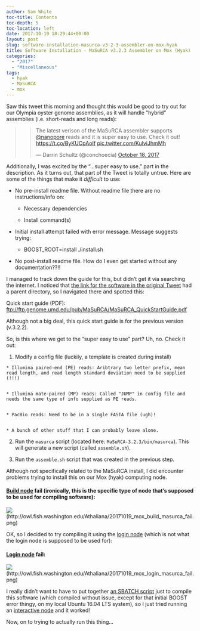 ```yaml
---
author: Sam White
toc-title: Contents
toc-depth: 5
toc-location: left
date: 2017-10-19 18:29:44+00:00
layout: post
slug: software-installation-masurca-v3-2-3-assembler-on-mox-hyak
title: Software Installation - MaSuRCA v3.2.3 Assembler on Mox (Hyak)
categories:
  - "2017"
  - "Miscellaneous"
tags:
  - hyak
  - MaSuRCA
  - mox
---
```


Saw this tweet this morning and thought this would be good to try out for our Olympia oyster genome assemblies, as it will handle "hybrid" assemblies (i.e. short-reads and long reads):



<blockquote>

> 
> The latest verison of the MaSuRCA assembler supports [@nanopore](https://twitter.com/nanopore?ref_src=twsrc%5Etfw) reads and it is super easy to use. Check it out! [https://t.co/ByKUCpAoIf](https://t.co/ByKUCpAoIf) [pic.twitter.com/KulviJhmMh](https://t.co/KulviJhmMh)
> 
> 
— Darrin Schultz (@conchoecia) [October 18, 2017](https://twitter.com/conchoecia/status/920771453728854016?ref_src=twsrc%5Etfw)</blockquote>





Additionally, I was excited by the "...super easy to use." part in the description. As it turns out, that part of the Tweet is totally untrue. Here are some of the things that make it _difficult_ to use:





  * No pre-install readme file. Without readme file there are no instructions/info on:



    * Necessary dependencies


    * Install command(s)




  * Initial install attempt failed with error message. Message suggests trying:



    * BOOST_ROOT=install ./install.sh




  * No post-install readme  file. How do I even get started without any documentation??!!






I managed to track down the guide for this, but didn't get it via searching the internet. I noticed that [the link for the software in the original Tweet](ftp://ftp.genome.umd.edu/pub/MaSuRCA/latest/) had a parent directory, so I navigated there and spotted this:

Quick start guide (PDF): [ftp://ftp.genome.umd.edu/pub/MaSuRCA/MaSuRCA_QuickStartGuide.pdf](ftp://ftp.genome.umd.edu/pub/MaSuRCA/MaSuRCA_QuickStartGuide.pdf)

Although not a big deal, this quick start guide is for the previous version (v.3.2.2).

So, is this where we get to the "super easy to use" part? Uh, no. Check it out:





  1. Modify a config file (luckily, a template is created during install)



    * Illumina paired-end (PE) reads: Aribtrary two letter prefix, mean read length, and read length standard deviation need to be supplied (!!!)


    * Illumina mate-paired (MP) reads: Called "JUMP" in config file and needs the same type of info supplied as PE reads.


    * PacBio reads: Need to be in a single FASTA file (ugh)!


    * A bunch of other stuff that I can probably leave alone.




  2. Run the `masurca` script (located here: `MaSuRCA-3.2.3/bin/masurca`). This will generate a new script (called `assemble.sh`).



  3. Run the `assemble.sh` script that was created in the previous step.





Although not specifically related to the MaSuRCA install, I did encounter problems trying to install this on our Mox (hyak) computing node.



#### [Build node](https://github.com/RobertsLab/hyak_mox/wiki/Node-Types#build-node) fail (ironically, this is the specific type of node that's supposed to be used for compiling software):



![](https://owl.fish.washington.edu/Athaliana/20171019_mox_build_masurca_fail.png)(http://owl.fish.washington.edu/Athaliana/20171019_mox_build_masurca_fail.png)

OK, so I decided to try compiling it using the [login node](https://github.com/RobertsLab/hyak_mox/wiki/Node-Types#login-node) (which is not what the login node is supposed to be used for):



#### [Login node](https://github.com/RobertsLab/hyak_mox/wiki/Node-Types#login-node) fail:



![](https://owl.fish.washington.edu/Athaliana/20171019_mox_login_masurca_fail.png)(http://owl.fish.washington.edu/Athaliana/20171019_mox_login_masurca_fail.png)

I really didn't want to have to put together [an SBATCH script](https://github.com/RobertsLab/hyak_mox/wiki/Running-a-Job) just to compile this software (which compiled without issue, except for that initial BOOST error thingy, on my local Ubuntu 16.04 LTS system), so I just tried running an [interactive node](https://github.com/RobertsLab/hyak_mox/wiki/Node-Types#interactive-node) and it worked!

Now, on to trying to actually run this thing...
